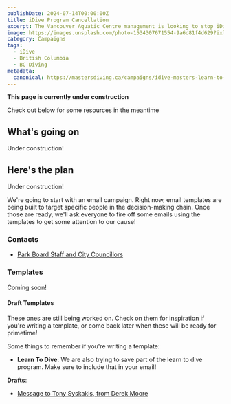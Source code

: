 ```yaml
---
publishDate: 2024-07-14T00:00:00Z
title: iDive Program Cancellation
excerpt: The Vancouver Aquatic Centre management is looking to stop iDive from booking past 7pm on Mondays, Wednesdays and Fridays. This means both the masters diving program and learn to dive program are at risk!
image: https://images.unsplash.com/photo-1534307671554-9a6d81f4d629?ixlib=rb-4.0.3&ixid=M3wxMjA3fDB8MHxwaG90by1wYWdlfHx8fGVufDB8fHx8fA%3D%3D&auto=format&fit=crop&w=1651&q=80
category: Campaigns
tags:
  - iDive
  - British Columbia
  - BC Diving
metadata:
  canonical: https://mastersdiving.ca/campaigns/idive-masters-learn-to-dive-program-cancellation
---
```



**This page is currently under construction**

Check out below for some resources in the meantime

## What's going on

Under construction!

## Here's the plan

Under construction!

We're going to start with an email campaign. Right now, email templates are being built to target specific people in the decision-making chain. Once those are ready, we'll ask everyone to fire off some emails using the templates to get some attention to our cause!

### Contacts

- [Park Board Staff and City Councillors](https://docs.google.com/spreadsheets/d/1W64AXkzesC6Px7m3B3ES4ebchBbMV2syJTHdioyYr_g/edit?usp=sharing)

### Templates

Coming soon!

#### Draft Templates

These ones are still being worked on. Check on them for inspiration if you're writing a template, or come back later when these will be ready for primetime!

Some things to remember if you're writing a template:

- **Learn To Dive**: We are also trying to save part of the learn to dive program. Make sure to include that in your email!

**Drafts**:

- [Message to Tony Syskakis, from Derek Moore](https://docs.google.com/spreadsheets/d/1W64AXkzesC6Px7m3B3ES4ebchBbMV2syJTHdioyYr_g/edit?usp=sharing)
